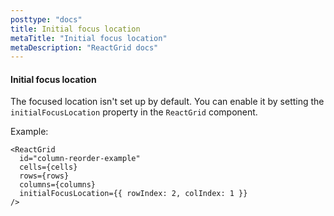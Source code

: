 ```yaml
---
posttype: "docs"
title: Initial focus location
metaTitle: "Initial focus location"
metaDescription: "ReactGrid docs"
---
```


#### Initial focus location

The focused location isn't set up by default. You can enable it by setting the `initialFocusLocation` property in the `ReactGrid` component.


Example:

```tsx
<ReactGrid
  id="column-reorder-example"
  cells={cells}
  rows={rows}
  columns={columns}
  initialFocusLocation={{ rowIndex: 2, colIndex: 1 }}
/>
```
